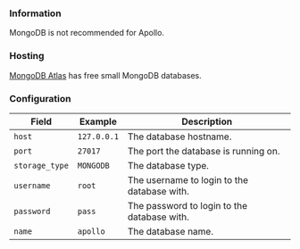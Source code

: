 ### Information

MongoDB is not recommended for Apollo.

### Hosting

[MongoDB Atlas](https://www.mongodb.com/atlas/database) has free small MongoDB databases.

### Configuration

Field          | Example     | Description
-------------- | ----------- | -------------------------------------------
`host`         | `127.0.0.1` | The database hostname.
`port`         | `27017`     | The port the database is running on.
`storage_type` | `MONGODB`   | The database type.
`username`     | `root`      | The username to login to the database with.
`password`     | `pass`      | The password to login to the database with.
`name`         | `apollo`    | The database name.
